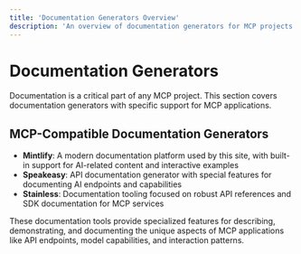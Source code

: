 ```yaml
---
title: 'Documentation Generators Overview'
description: 'An overview of documentation generators for MCP projects'
---
```


# <Icon icon="book" iconType="solid" color="#3B82F6" /> Documentation Generators

Documentation is a critical part of any MCP project. This section covers documentation generators with specific support for MCP applications.

## <Icon icon="star" iconType="solid" /> MCP-Compatible Documentation Generators

- <Icon icon="leaf" iconType="solid" /> **Mintlify**: A modern documentation platform used by this site, with built-in support for AI-related content and interactive examples
- <Icon icon="microphone-alt" iconType="solid" /> **Speakeasy**: API documentation generator with special features for documenting AI endpoints and capabilities
- <Icon icon="shield-alt" iconType="solid" /> **Stainless**: Documentation tooling focused on robust API references and SDK documentation for MCP services

These documentation tools provide specialized features for describing, demonstrating, and documenting the unique aspects of MCP applications like API endpoints, model capabilities, and interaction patterns. 